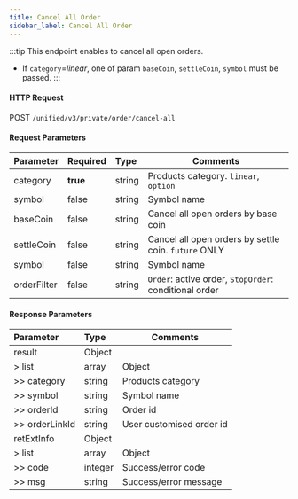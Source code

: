 ```yaml
---
title: Cancel All Order
sidebar_label: Cancel All Order
---
```


:::tip
This endpoint enables to cancel all open orders.
- If `category`=_linear_, one of param `baseCoin`, `settleCoin`, `symbol` must be passed.
:::

#### HTTP Request
POST `/unified/v3/private/order/cancel-all`

#### Request Parameters
| Parameter | Required | Type | Comments|
|:----- |:-------|:-----|------ |
|category |**true** |string |Products category. `linear`, `option` |
|symbol |false|string |Symbol name |
|baseCoin |false|string |Cancel all open orders by base coin |
|settleCoin |false|string |Cancel all open orders by settle coin. `future` ONLY|
|symbol |false|string |Symbol name |
|orderFilter |false |string |`Order`: active order, `StopOrder`: conditional order|


#### Response Parameters
| Parameter | Type | Comments|
|:----- |:-----|----- |
|result |Object | |
|> list |array |Object |
|>> category |string |Products category |
|>> symbol |string |Symbol name |
|>> orderId |string |Order id |
|>> orderLinkId |string |User customised order id |
|retExtInfo |Object | |
|> list |array |Object |
|>> code |integer |Success/error code |
|>> msg |string |Success/error message |